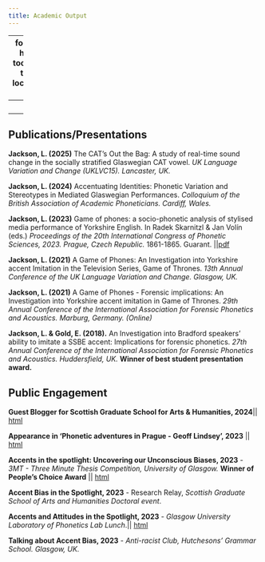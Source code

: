 ```yaml
---
title: Academic Output
---
```


--- 
format:
  html:
    toc: true
    toc-location: left
---
<br>


---


## Publications/Presentations

**Jackson, L. (2025)** The CAT's Out the Bag: A study of real-time sound change in the socially stratified Glaswegian CAT vowel. *UK Language Variation and Change (UKLVC15). Lancaster, UK.*


**Jackson, L. (2024)** Accentuating Identities: Phonetic Variation and Stereotypes in Mediated Glaswegian Performances. *Colloquium of the British Association of Academic Phoneticians. Cardiff, Wales.*

**Jackson, L. (2023)** Game of phones: a socio-phonetic analysis of stylised media performance of Yorkshire English. In Radek Skarnitzl & Jan Volín (eds.) *Proceedings of the 20th International Congress of Phonetic Sciences, 2023. Prague, Czech Republic.* 1861-1865. Guarant. ||[pdf](https://guarant.cz/icphs2023/737.pdf){target='_blank'} 

**Jackson, L. (2021)** A Game of Phones: An Investigation into Yorkshire accent Imitation in the Television Series, Game of Thrones. *13th Annual Conference of the UK Language Variation and Change. Glasgow, UK.*

**Jackson, L. (2021)** A Game of Phones - Forensic implications: An Investigation into Yorkshire accent imitation in Game of Thrones. *29th Annual Conference of the International Association for Forensic Phonetics and Acoustics. Marburg, Germany. (Online)*

**Jackson, L. & Gold, E. (2018).** An Investigation into Bradford speakers' ability to imitate a SSBE accent: Implications for forensic phonetics. *27th Annual Conference of the International Association for Forensic Phonetics and Acoustics. Huddersfield, UK.* **Winner of best student presentation award.**


## Public Engagement 

**Guest Blogger for Scottish Graduate School for Arts & Humanities, 2024**|| [html](https://sgsahblog.com/2024/06/18/accents-bias-and-the-media-my-phd-story/){target='_blank'}

**Appearance in 'Phonetic adventures in Prague - Geoff Lindsey', 2023** || [html](https://www.youtube.com/watch?v=uDpVPj49R8w){target='_blank'} 

**Accents in the spotlight: Uncovering our Unconscious Biases, 2023** - *3MT - Three Minute Thesis Competition, University of Glasgow.* **Winner of People's Choice Award** || [html](https://uofgpgrblog.com/pgrblog/2023/5/19/3-minute-thesis-2023-everything-you-need-to-know?rq=3mt){target='_blank'}

**Accent Bias in the Spotlight, 2023** - Research Relay, *Scottish Graduate School of Arts and Humanities Doctoral event*.

**Accents and Attitudes in the Spotlight, 2023** - *Glasgow University Laboratory of Phonetics Lab Lunch*.|| [html](https://www.gla.ac.uk/schools/critical/aboutus/resources/gulp/){target='_blank'}

**Talking about Accent Bias, 2023** - *Anti-racist Club, Hutchesons' Grammar School. Glasgow, UK.*

























